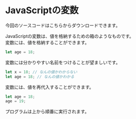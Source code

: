 
# JavaScriptの変数

今回のソースコードは<GetCodeLink>こちら</GetCodeLink>からダウンロードできます。

JavaScriptの変数は、値を格納するための箱のようなものです。<br/>
変数には、値を格納することができます。

```js
let age = 18;
```

変数には分かりやすい名前をつけることが望ましいです。

```js
let x = 18; // なんの値かわからない
let age = 18; // なんの値かわかる
```

変数には、値を再代入することができます。

```js
let age = 18;
age = 19;
```

プログラムは上から順番に実行されます。
